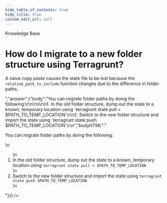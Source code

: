 ```yaml
---
hide_table_of_contents: true
hide_title: true
custom_edit_url: null
---
```



<CenterLayout>
<span className="title">Knowledge Base</span>
<h1>How do I migrate to a new folder structure using Terragrunt?</h1>
<GitHub discussion={{"id":"D_kwDOF8slf84AO5vu","number":229,"author":{"login":"yorinasub17"},"title":"How do I migrate to a new folder structure using Terragrunt?","body":"A naive copy paste causes the state file to be lost because the `relative_path_to_include` function changes due to the difference in folder paths.","bodyHTML":"<p dir=\"auto\">A naive copy paste causes the state file to be lost because the <code class=\"notranslate\">relative_path_to_include</code> function changes due to the difference in folder paths.</p>","answer":{"body":"You can migrate folder paths by doing the following:\r\n\r\n\r\n1. In the old folder structure, dump out the state to a known, temporary location using `terragrunt state pull > $PATH_TO_TEMP_LOCATION`\r\n2. Switch to the new folder structure and import the state using `terragrunt state push $PATH_TO_TEMP_LOCATION`\r\n","bodyHTML":"<p dir=\"auto\">You can migrate folder paths by doing the following:</p>\n<ol dir=\"auto\">\n<li>In the old folder structure, dump out the state to a known, temporary location using <code class=\"notranslate\">terragrunt state pull &gt; $PATH_TO_TEMP_LOCATION</code></li>\n<li>Switch to the new folder structure and import the state using <code class=\"notranslate\">terragrunt state push $PATH_TO_TEMP_LOCATION</code></li>\n</ol>"}}} />

</CenterLayout>
  

<!-- ##DOCS-SOURCER-START
{
  "sourcePlugin": "github-discussions",
  "hash": "bf3fd547e403060f5935f7a5faec5c11"
}
##DOCS-SOURCER-END -->
